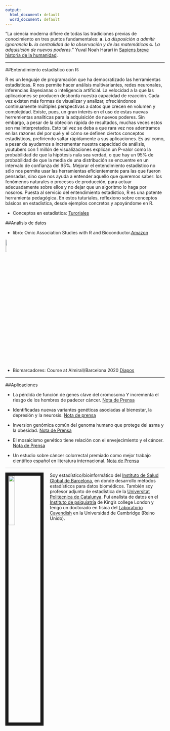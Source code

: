 ```yaml
---
output:
  html_document: default
  word_document: default
---
```

<link rel="stylesheet" href="styles.css" type="text/css">
"La ciencia moderna difiere de todas las tradiciones previas de conocimiento en tres puntos fundamentales: **a.** *La disposición a admitir ignorancia* **b.** *la centralidad de la observación y de las matemáticas* **c.** *La adquisición de nuevos poderes.*" Yuval Noah Harari in [Sapiens breve historia de la humanidad](https://www.ynharari.com/book/sapiens/). 

*******************

##Entendimiento estadístico con R:

R es un lenguaje de programación que ha democratizado las herramientas estadísticas. R nos permite hacer análisis multivariantes, redes neuronales, inferencias Bayesianas o inteligencia artificial. La velocidad a la que las aplicaciones se producen desborda nuestra capacidad de reacción. Cada vez existen más formas de visualizar y analizar, ofreciéndonos continuamente múltiples perspectivas a datos que crecen en volumen y complejidad. Existe, pues, un gran interés en el uso de estas nuevas herremientas analíticas para la adquisición de nuevos poderes. Sin embargo, a pesar de la obteción rápida de resultados, muchas veces estos son malinterpretados. Esto tal vez se deba a que rara vez nos adentramos en las razones del por qué y el cómo se definen ciertos conceptos estadísticos, prefiriendo saltar rápidamente a sus aplicaciones. Es así como, a pesar de ayudarnos a incrementar nuestra capacidad de análisis, youtubers con 1 millón de visualizaciones explican un P-valor como la probabilidad de que la hipótesis nula sea verdad, o que hay un 95% de probabilidad de que la media de una distribución se encuentre en un intervalo de confianza del 95%. Mejorar el entendimiento estadístico no sólo nos permite usar las herramientas eficientemente para las que fueron pensadas, sino que nos ayuda a entender aquello que queremos saber: los fenómenos naturales o procesos de producción, para actuar adecuadamente sobre ellos y no dejar que un algoritmo lo haga por nosoros. Puesta al servicio del entendimiento estadístico, R es una potente herramienta pedagógica. En estos tuturiales, reflexiono sobre conceptos básicos en estadística, desde ejemplos concretos y apoyándome en R.                

- Conceptos en estadística: [Turoriales](https://alejandro-isglobal.github.io/teaching.html) 

##Análisis de datos


- libro: Omic Association Studies with R and Bioconductor.[Amazon](https://www.amazon.es/Omic-Association-Studies-R-Bioconductor/dp/1138340561) 

<img src="images/libro.jpg" style="width:10%" url="https://www.amazon.es/Omic-Association-Studies-R-Bioconductor/dp/1138340561">

- Biomarcadores: Course at Almirall/Barcelona 2020 [Diapos](https://alejandro-isglobal.github.io/teaching/Biomarkers.html)

------------

##Aplicaciones

- La pérdida de función de genes clave del cromosoma Y incrementa el riesgo de los hombres de padecer cáncer. [Nota de Prensa](https://www.isglobal.org/-/la-perdida-de-funcion-de-genes-clave-del-cromosoma-y-incrementa-el-riesgo-de-los-hombres-a-padecer-cancer?redirect=https%3A%2F%2Fwww.isglobal.org%2Fsearch-results%3Fp_p_id%3D3%26p_p_lifecycle%3D0%26p_p_state%3Dmaximized%26p_p_mode%3Dview%26_3_redirect%3D%252F%26_3_keywords%3Dcaceres%26_3_struts_action%3D%252Fsearch%252Fsearch&inheritRedirect=true)

- Identificadas nuevas variantes genéticas asociadas al bienestar, la depresión y la neurosis. [Nota de prensa](https://www.isglobal.org/-/-identificadas-nuevas-variantes-geneticas-asociadas-al-bienestar-la-depresion-y-la-neuros-1?redirect=https%3A%2F%2Fwww.isglobal.org%2Fsearch-results%3Fp_p_id%3D3%26p_p_lifecycle%3D0%26p_p_state%3Dmaximized%26p_p_mode%3Dview%26_3_redirect%3D%252F%26_3_keywords%3Dcaceres%26_3_struts_action%3D%252Fsearch%252Fsearch&inheritRedirect=true)

- Inversion genómica común del genoma humano que protege del asma y la obesidad. [Nota de Prensa](https://www.isglobal.org/-/researchers-at-creal-and-upf-discover-a-common-variant-in-the-human-genome-that-protects-against-asthma-and-obesity?inheritRedirect=true)

- El mosaicismo genético tiene relación con el envejecimiento y el cáncer. [Nota de Prensa](https://www.isglobal.org/-/genetic-mosaicism-is-related-to-aging-and-cancer?inheritRedirect=true)

- Un estudio sobre cáncer colorrectal premiado como mejor trabajo científico español en literatura internacional. [Nota de Prensa](https://www.isglobal.org/-/a-study-on-colorectal-cancer-honored-as-the-best-international-scientific-literature-in-spanish?inheritRedirect=true)



------------



<img src="images/alejandro.jpg" style="width:20%; border:10px solid; margin-right: 20px" align="left">

Soy estadístico/bioinformático del [Instituto de Salud Global de Barcelona](https://www.isglobal.org/), en donde desarrollo métodos estadísticos para datos biomédicos. También soy profesor adjunto de estadística de la [Universitat Politècnica de Catalunya](https://eebe.upc.edu/es). Fuí analísta de datos en el [Instituto de psiquiatría](https://www.kcl.ac.uk/ioppn) de King’s college London y tengo un doctorado en física del [Laboratorio Cavendish](https://www.phy.cam.ac.uk/) en la Universidad de Cambridge (Reino Unido).


